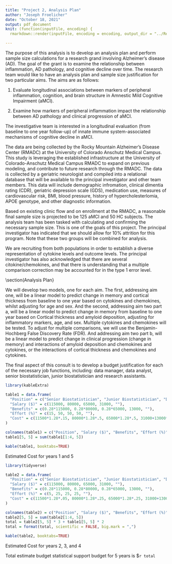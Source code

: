 ```yaml
---
title: "Project 2, Analysis Plan"
author: "Joseph Froelicher"
date: "October 18, 2021"
output: pdf_document
knit: (function(inputFile, encoding) {
  rmarkdown::render(inputFile, encoding = encoding, output_dir = "../Reports") })

---
```


\section{Introduction}

The purpose of this analysis is to develop an analysis plan and perform sample size calculations for a research grand involving Alzheimer's disease (AD). The goal of the grant is to examine the relationship between inflammation, AD pathology, and cognitive decline over time. The research team would like to have an analysis plan and sample size justification for two particular aims. The aims are as follows:

1. Evaluate longitudinal associations between markers of peripheral inflammation, cognition, and brain structure in Amnestic Mild Cognitive Impairment (aMCI).

2. Examine how markers of peripheral inflammation impact the relationship between AD pathology and clinical progression of aMCI.

The investigative team is interested in a longitudinal evaluation (from baseline to one year follow-up) of innate immune system-associated mechanisms of cognitive decline in aMCI.

\section{Data}

The data are being collected by the Rocky Mountain Alzheimer's Disease Center (RMADC) at the University of Colorado Anschutz Medical Campus. This study is leveraging the established infrastructure at the University of Colorado-Anschutz Medical Campus RMADC to expand on previous modeling, and contribute to future research through the RMADC. The data is collected by a geriatric neurologist and compiled into a relational database that will be available to the principal investigator and other team members. This data will include demographic infromation, clinical dimentia rating (CDR), geriatric depression scale (GDS), medication use, measures of cardiovascular risk, BMI, blood pressure, history of hypercholesterlomia, APOE genotype, and other diagnostic information.

\section{Sample Size}

Based on existing clinic flow and on enrollment at the RMADC, a reasonable final sample size is projected to be 125 aMCI and 50 HC subjects. The analysis team has been tasked with calculating and confirming the necessary sample size. This is one of the goals of this project. The principal investigator has indicated that we should allow for 10% attrition for this program. Note that these two groups will be combined for analysis. 

We are recruiting from both populations in order to establish a diverse representation of cytokine levels and outcome levels. The principal investigator has also acknowledged that there are several citokine/chemokines, and that there is understanding that a multiple comparison correction may be accounted for in the type 1 error level.

\section(Analysis Plan}

We will develop two models, one for each aim. The first, addressing aim one, will be a linear model to predict change in memory and cortical thickness  from baseline to one year based on cytokines and chemokines, whilst adjusting for age and sex. And the second, addressing aim two part a, will be a linear model to predict change in memory from baseline to one year based on Cortical thickness and amyloid deposition, adjusting for inflammatory markers, age, and sex. Multiple cytokines and chemokines will be tested. To adjust for multiple comparisons, we will use the Benjamin-Hochberg False Discovery Rate (FDR). And addressing aim two part b, will be a linear model to predict change in clinical progression (change in memory) and interactions of amyloid deposition and chemokines and cytokines, or the interactions of cortical thickness and chemokines and cytokines.

\section{Budget}

The final aspect of this consult is to develop a budget justification for each of the necessary job functions, including: data manager, data analyst, senior biostatistician, junior biostatistician and research assistants.
\newline

```r
library(kableExtra)

table1 = data.frame(
  "Position" = c("Senior Biostatistician", "Junior Biostatistician", "Data Manager", "Research Assistan", "Total"),
  "Salary ($)" = c(115000, 80000, 65000, 31000, ""),
  "Benefits" = c(0.28*115000, 0.28*80000, 0.28*65000, 13000, ""),
  "Effort (%)" = c(15, 50, 50, 50, ""),
  "Cost" = c(11500*1.28*.15, 80000*1.28*.5, 65000*1.28*.5, 31000+13000*.5, NA)
)

colnames(table1) = c("Position", "Salary ($)", "Benefits", "Effort (%)", "Cost ($)")
table1[5, 5] = sum(table1[1:4, 5])

```

```r
kable(table1, booktabs=TRUE)

```

\textbf{Table 1.} Estimated Cost for years 1 and 5
\newline

```r
library(tidyverse)

table2 = data.frame(
  "Position" = c("Senior Biostatistician", "Junior Biostatistician", "Data Manager", "Research Assistan", "Total"),
  "Salary ($)" = c(115000, 80000, 65000, 31000, ""),
  "Benefits" = c(0.28*115000, 0.28*80000, 0.28*65000, 13000, ""),
  "Effort (%)" = c(5, 25, 25, 25, ""),
  "Cost" = c(11500*1.28*.05, 80000*1.28*.25, 65000*1.28*.25, 31000+13000*.25, NA)
)

colnames(table2) = c("Position", "Salary ($)", "Benefits", "Effort (%)", "Cost ($)")
table2[5, 5] = sum(table2[1:4, 5])
total = table2[5, 5] * 3 + table1[5, 5] * 2
total = format(total, scientific = FALSE, big.mark = ",")

```

```r
kable(table2, booktabs=TRUE)

```
\textbf{Table 1.} Estimated Cost for years 2, 3, and 4

Total estimate budget statistical support budget for 5 years is $`r total`